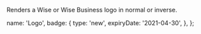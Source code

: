

Renders a Wise or Wise Business logo in normal or inverse.

<div>
  <LiveEditorBlock code={code} scope={{ Logo, LogoType }} />
  <GeneratePropsTable componentName="Logo" />
</div>

  name: 'Logo',
  badge: {
    type: 'new',
    expiryDate: '2021-04-30',
  },
};
